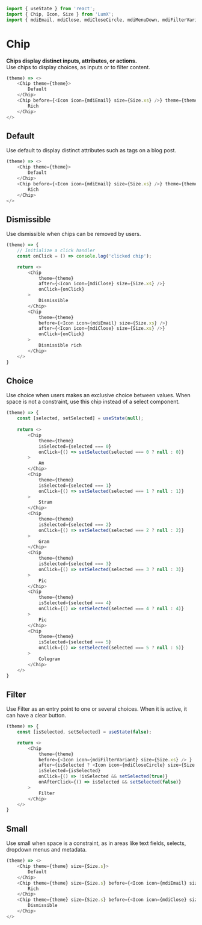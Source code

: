 ```javascript import
import { useState } from 'react';
import { Chip, Icon, Size } from 'LumX';
import { mdiEmail, mdiClose, mdiCloseCircle, mdiMenuDown, mdiFilterVariant } from 'LumX/icons';
```

# Chip

**Chips display distinct inputs, attributes, or actions.**  
Use chips to display choices, as inputs or to filter content.

```javascript jsx withThemeSwitcher
(theme) => <>
    <Chip theme={theme}>
        Default
    </Chip>
    <Chip before={<Icon icon={mdiEmail} size={Size.xs} />} theme={theme}>
        Rich
    </Chip>
</>
```

## Default

Use default to display distinct attributes such as tags on a blog post.


```javascript jsx withThemeSwitcher
(theme) => <>
    <Chip theme={theme}>
        Default
    </Chip>
    <Chip before={<Icon icon={mdiEmail} size={Size.xs} />} theme={theme}>
        Rich
    </Chip>
</>
```

## Dismissible

Use dismissible when chips can be removed by users.

```javascript jsx withThemeSwitcher
(theme) => {
    // Initialize a click handler
    const onClick = () => console.log('clicked chip');

    return <>
        <Chip 
            theme={theme} 
            after={<Icon icon={mdiClose} size={Size.xs} />} 
            onClick={onClick}
        >
            Dismissible
        </Chip>
        <Chip 
            theme={theme} 
            before={<Icon icon={mdiEmail} size={Size.xs} />} 
            after={<Icon icon={mdiClose} size={Size.xs} />} 
            onClick={onClick}
        >
            Dismissible rich
        </Chip>
    </>
}
```

## Choice

Use choice when users makes an exclusive choice between values. When space is not a constraint, use this chip instead of a select component.

```javascript jsx withThemeSwitcher
(theme) => {
    const [selected, setSelected] = useState(null);
    
    return <>
        <Chip 
            theme={theme} 
            isSelected={selected === 0}
            onClick={() => setSelected(selected === 0 ? null : 0)}
        >
            Am
        </Chip>
        <Chip 
            theme={theme} 
            isSelected={selected === 1}
            onClick={() => setSelected(selected === 1 ? null : 1)}
        >
            Stram
        </Chip>
        <Chip 
            theme={theme} 
            isSelected={selected === 2}
            onClick={() => setSelected(selected === 2 ? null : 2)}
        >
            Gram
        </Chip>
        <Chip 
            theme={theme} 
            isSelected={selected === 3}
            onClick={() => setSelected(selected === 3 ? null : 3)}
        >
            Pic
        </Chip>
        <Chip 
            theme={theme} 
            isSelected={selected === 4}
            onClick={() => setSelected(selected === 4 ? null : 4)}
        >
            Pic
        </Chip>
        <Chip 
            theme={theme} 
            isSelected={selected === 5}
            onClick={() => setSelected(selected === 5 ? null : 5)}
        >
            Colegram
        </Chip>                                                                
    </>
}
```

## Filter

Use Filter as an entry point to one or several choices. When it is active, it can have a clear button.

```javascript jsx withThemeSwitcher
(theme) => {
    const [isSelected, setSelected] = useState(false);

    return <>
        <Chip 
            theme={theme} 
            before={<Icon icon={mdiFilterVariant} size={Size.xs} /> }
            after={isSelected ? <Icon icon={mdiCloseCircle} size={Size.xs}/> : <Icon icon={mdiMenuDown} size={Size.xs} />}
            isSelected={isSelected}
            onClick={() => !isSelected && setSelected(true)}
            onAfterClick={() => isSelected && setSelected(false)}
        >
            Filter
        </Chip>                                                       
    </>
}
```

## Small

Use small when space is a constraint, as in areas like text fields, selects, dropdown menus and metadata.

```javascript jsx withThemeSwitcher
(theme) => <>
    <Chip theme={theme} size={Size.s}>
        Default
    </Chip>
    <Chip theme={theme} size={Size.s} before={<Icon icon={mdiEmail} size={Size.xxs} />}>
        Rich
    </Chip>
    <Chip theme={theme} size={Size.s} before={<Icon icon={mdiClose} size={Size.xxs} />}>
        Dismissible
    </Chip>                        
</>
```
